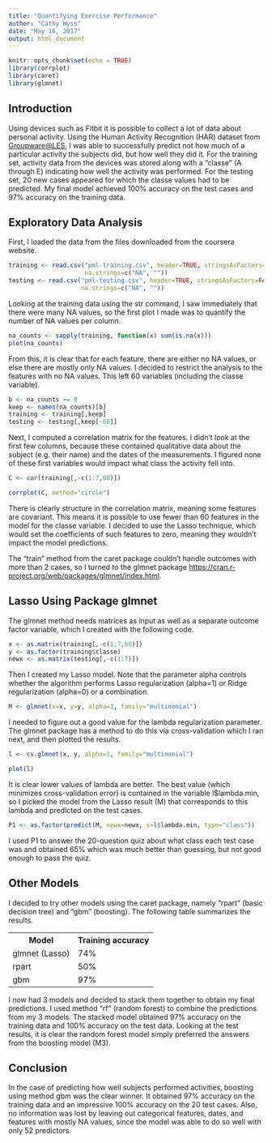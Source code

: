 ```yaml
---
title: "Quantifying Exercise Performance"
author: "Cathy Wyss"
date: "May 16, 2017"
output: html_document
---
```


```r
knitr::opts_chunk$set(echo = TRUE)
library(corrplot)
library(caret)
library(glmnet)
```

## Introduction

Using devices such as Fitbit it is possible to collect a lot of data about personal activity. Using the Human Activity Recognition (HAR) dataset from [Groupware@LES](http://www.groupware.les.inf/puc-rio.br/har), I was able to successfully predict not how much of a particular activity the subjects did, but how well they did it. For the training set, activity data from the devices was stored along with a "classe" (A through E) indicating how well the activity was performed. For the testing set, 20 new cases appeared for which the classe values had to be predicted. My final model achieved 100% accuracy on the test cases and 97% accuracy on the training data.

## Exploratory Data Analysis

First, I loaded the data from the files downloaded from the coursera website.

```r
training <- read.csv("pml-training.csv", header=TRUE, stringsAsFactors=FALSE, 
                     na.strings=c("NA", ""))
testing <- read.csv("pml-testing.csv", header=TRUE, stringsAsFactors=FALSE,
                    na.strings=c("NA", ""))
```

Looking at the training data using the str command, I saw immediately that there were many NA values, so the first plot I made was to quantify the number of NA values per column.

```r
na_counts <- sapply(training, function(x) sum(is.na(x)))
plot(na_counts)
```

From this, it is clear that for each feature, there are either no NA values, or else there are mostly only NA values. I decided to restrict the analysis to the features with no NA values. This left 60 variables (including the classe variable).

```r
b <- na_counts == 0
keep <- names(na_counts)[b]
training <- training[,keep]
testing <- testing[,keep[-60]]
```

Next, I computed a correlation matrix for the features. I didn't look at the first few columns, because these contained qualitative data about the subject (e.g. their name) and the dates of the measurements. I figured none of these first variables would impact what class the activity fell into.

```r
C <- cor(training[,-c(1:7,60)])
```

```r
corrplot(C, method="circle")
```

There is clearly structure in the correlation matrix, meaning some features are covariant. This means it is possible to use fewer than 60 features in the model for the classe variable. I decided to use the Lasso technique, which would set the coefficients of such features to zero, meaning they wouldn't impact the model predictions.

The "train" method from the caret package couldn't handle outcomes with more than 2 cases, so I turned to the glmnet package [https://cran.r-project.org/web/packages/glmnet/index.html](https://cran.r-project.org/web/packages/glmnet/index.html).

## Lasso Using Package glmnet

The glmnet method needs matrices as input as well as a separate outcome factor variable, which I created with the following code.

```r
x <- as.matrix(training[,-c(1:7,60)])
y <- as.factor(training$classe)
newx <- as.matrix(testing[,-c(1:7)])
```

Then I created my Lasso model. Note that the parameter alpha controls whether the algorithm performs Lasso regularization (alpha=1) or Ridge regularization (alpha=0) or a combination.

```r
M <- glmnet(x=x, y=y, alpha=1, family="multinomial")
```

I needed to figure out a good value for the lambda regularization parameter. The glmnet package has a method to do this via cross-validation which I ran next, and then plotted the results.

```r
l <- cv.glmnet(x, y, alpha=1, family="multinomial")
```

```r
plot(l)
```

It is clear lower values of lambda are better. The best value (which minimizes cross-validation error) is contained in the variable l$lambda.min, so I picked the model from the Lasso result (M) that corresponds to this lambda and predicted on the test cases.

```r
P1 <- as.factor(predict(M, newx=newx, s=l$lambda.min, type="class"))
```

I used P1 to answer the 20-question quiz about what class each test case was and obtained 65% which was much better than guessing, but not good enough to pass the quiz.


## Other Models

I decided to try other models using the caret package, namely "rpart" (basic decision tree) and "gbm" (boosting). The following table summarizes the results.

<table>
<tr><th>Model</th><th>Training accuracy</th></tr>
<tr><td>glmnet (Lasso)</td><td>74%</td></tr>
<tr><td>rpart</td><td>50%</td></tr>
<tr><td>gbm</td><td>97%</td></tr>
</table>

I now had 3 models and decided to stack them together to obtain my final predictions. I used method "rf" (random forest) to combine the predictions from my 3 models. The stacked model obtained 97% accuracy on the training data and 100% accuracy on the test data. Looking at the test results, it is clear the random forest model simply preferred the answers from the boosting model (M3).

## Conclusion

In the case of predicting how well subjects performed activities, boosting using method gbm was the clear winner. It obtained 97% accuracy on the training data and an impressive 100% accuracy on the 20 test cases. Also, no information was lost by leaving out categorical features, dates, and features with mostly NA values, since the model was able to do so well with only 52 predictors.
